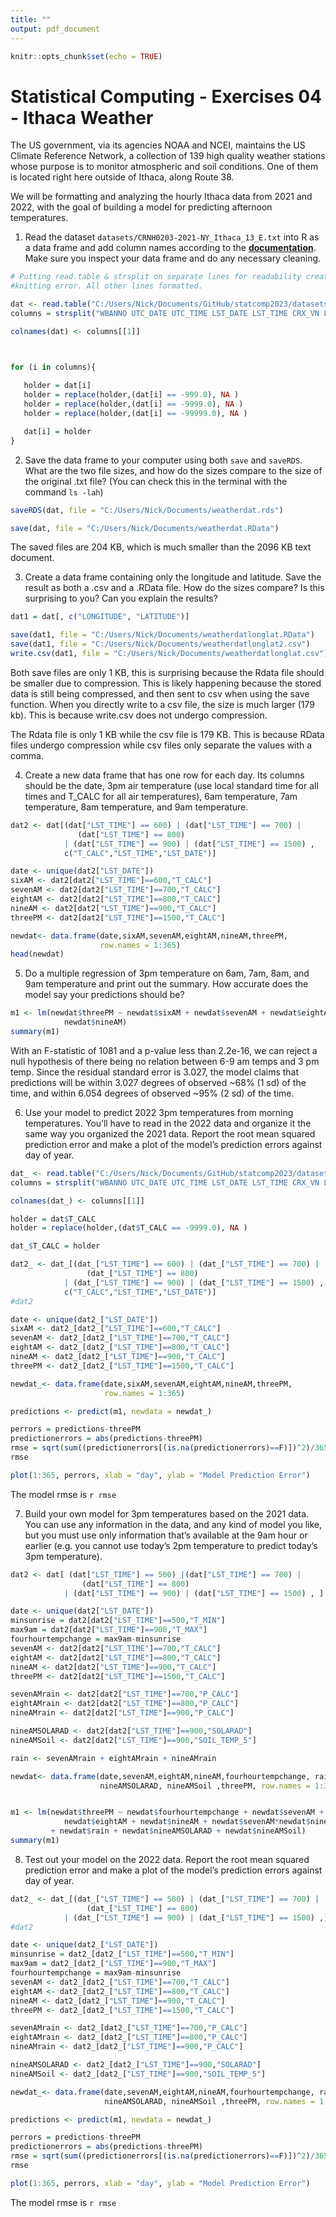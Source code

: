 ```yaml
---
title: ""
output: pdf_document
---
```


```r
knitr::opts_chunk$set(echo = TRUE)
```
# Statistical Computing - Exercises 04 - Ithaca Weather

The US government, via its agencies NOAA and NCEI, maintains the US
Climate Reference Network, a collection of 139 high quality weather
stations whose purpose is to monitor atmospheric and soil
conditions. One of them is located right here outside of Ithaca, along
Route 38.

We will be formatting and analyzing the hourly Ithaca data from 2021
and 2022, with the goal of building a model for predicting afternoon
temperatures. 

1. Read the dataset `datasets/CRNH0203-2021-NY_Ithaca_13_E.txt` into R as a
   data frame and add column names according to the
   [**documentation**](https://www.ncei.noaa.gov/pub/data/uscrn/products/hourly02/).
   Make sure you inspect your data frame and do any necessary cleaning.

```r
# Putting read.table & strsplit on separate lines for readability creates a
#knitting error. All other lines formatted.

dat <- read.table("C:/Users/Nick/Documents/GitHub/statcomp2023/datasets/CRNH0203-2021-NY_Ithaca_13_E.txt")
columns = strsplit("WBANNO UTC_DATE UTC_TIME LST_DATE LST_TIME CRX_VN LONGITUDE LATITUDE T_CALC T_HR_AVG T_MAX T_MIN P_CALC SOLARAD SOLARAD_FLAG SOLARAD_MAX SOLARAD_MAX_FLAG SOLARAD_MIN SOLARAD_MIN_FLAG SUR_TEMP_TYPE SUR_TEMP SUR_TEMP_FLAG SUR_TEMP_MAX SUR_TEMP_MAX_FLAG SUR_TEMP_MIN SUR_TEMP_MIN_FLAG RH_HR_AVG RH_HR_AVG_FLAG SOIL_MOISTURE_5 SOIL_MOISTURE_10 SOIL_MOISTURE_20 SOIL_MOISTURE_50 SOIL_MOISTURE_100 SOIL_TEMP_5 SOIL_TEMP_10 SOIL_TEMP_20 SOIL_TEMP_50 SOIL_TEMP_100", split = " ")

colnames(dat) <- columns[[1]]



for (i in columns){
   
   holder = dat[i]
   holder = replace(holder,(dat[i] == -999.0), NA )
   holder = replace(holder,(dat[i] == -9999.0), NA )
   holder = replace(holder,(dat[i] == -99999.0), NA )

   dat[i] = holder
}


```




2. Save the data frame to your computer using both `save` and `saveRDS`. What
   are the two file sizes, and how do the sizes compare to the size of the
   original .txt file? (You can check this in the terminal with the command
   `ls -lah`)

```r
saveRDS(dat, file = "C:/Users/Nick/Documents/weatherdat.rds")

save(dat, file = "C:/Users/Nick/Documents/weatherdat.RData")
```
The saved files are 204 KB, which is much smaller than the 2096 KB text
document.

3. Create a data frame containing only the longitude and latitude. Save the
   result as both a .csv and a .RData file. How do the sizes compare? Is this
   surprising to you? Can you explain the results?
   
```r
dat1 = dat[, c("LONGITUDE", "LATITUDE")]

save(dat1, file = "C:/Users/Nick/Documents/weatherdatlonglat.RData")
save(dat1, file = "C:/Users/Nick/Documents/weatherdatlonglat2.csv")
write.csv(dat1, file = "C:/Users/Nick/Documents/weatherdatlonglat.csv")
```
Both save files are only 1 KB, this is surprising because the Rdata file should 
be smaller due to compression. This is likely happening because the stored data
is still being compressed, and then sent to csv when using the save function. 
When you directly write to a csv file, the size is much larger (179 kb). This
is because write.csv does not undergo compression.

The Rdata file is only 1 KB while the csv file is 179 KB. This is because 
RData files undergo compression while csv files only separate the values with
a comma.

4. Create a new data frame that has one row for each day. Its columns should be
   the date, 3pm air temperature (use local standard time for all times and
   T_CALC for all air temperatures), 6am temperature, 7am temperature, 8am
   temperature, and 9am temperature.
   
```r
dat2 <- dat[(dat["LST_TIME"] == 600) | (dat["LST_TIME"] == 700) |
               (dat["LST_TIME"] == 800) 
            | (dat["LST_TIME"] == 900) | (dat["LST_TIME"] == 1500) ,
            c("T_CALC","LST_TIME","LST_DATE")]

date <- unique(dat2["LST_DATE"])
sixAM <- dat2[dat2["LST_TIME"]==600,"T_CALC"]
sevenAM <- dat2[dat2["LST_TIME"]==700,"T_CALC"]
eightAM <- dat2[dat2["LST_TIME"]==800,"T_CALC"]
nineAM <- dat2[dat2["LST_TIME"]==900,"T_CALC"]
threePM <- dat2[dat2["LST_TIME"]==1500,"T_CALC"]

newdat<- data.frame(date,sixAM,sevenAM,eightAM,nineAM,threePM,
                    row.names = 1:365)
head(newdat)

```



5. Do a multiple regression of 3pm temperature on 6am, 7am, 8am, and 9am
   temperature and print out the summary. How accurate does the model say your
   predictions should be?

```r
m1 <- lm(newdat$threePM ~ newdat$sixAM + newdat$sevenAM + newdat$eightAM + 
            newdat$nineAM)
summary(m1)
```
With an F-statistic of 1081 and a p-value less than 2.2e-16, we can reject a
null hypothesis of there being no relation between 6-9 am temps and 3 pm
temp. Since the residual standard error is 3.027, the model claims that 
predictions will be within 3.027 degrees of observed ~68% (1 sd) of the time,
and within 6.054 degrees of observed ~95% (2 sd) of the time.


6. Use your model to predict 2022 3pm temperatures from morning temperatures.
   You'll have to read in the 2022 data and organize it the same way you
   organized the 2021 data. Report the root mean squared prediction error and
   make a plot of the model's prediction errors against day of year.
```r
dat_ <- read.table("C:/Users/Nick/Documents/GitHub/statcomp2023/datasets/CRNH0203-2022-NY_Ithaca_13_E.txt")
columns = strsplit("WBANNO UTC_DATE UTC_TIME LST_DATE LST_TIME CRX_VN LONGITUDE LATITUDE T_CALC T_HR_AVG T_MAX T_MIN P_CALC SOLARAD SOLARAD_FLAG SOLARAD_MAX SOLARAD_MAX_FLAG SOLARAD_MIN SOLARAD_MIN_FLAG SUR_TEMP_TYPE SUR_TEMP SUR_TEMP_FLAG SUR_TEMP_MAX SUR_TEMP_MAX_FLAG SUR_TEMP_MIN SUR_TEMP_MIN_FLAG RH_HR_AVG RH_HR_AVG_FLAG SOIL_MOISTURE_5 SOIL_MOISTURE_10 SOIL_MOISTURE_20 SOIL_MOISTURE_50 SOIL_MOISTURE_100 SOIL_TEMP_5 SOIL_TEMP_10 SOIL_TEMP_20 SOIL_TEMP_50 SOIL_TEMP_100", split = " ")

colnames(dat_) <- columns[[1]]

holder = dat$T_CALC
holder = replace(holder,(dat$T_CALC == -9999.0), NA )

dat_$T_CALC = holder

dat2_ <- dat_[(dat_["LST_TIME"] == 600) | (dat_["LST_TIME"] == 700) | 
                 (dat_["LST_TIME"] == 800) 
            | (dat_["LST_TIME"] == 900) | (dat_["LST_TIME"] == 1500) ,
            c("T_CALC","LST_TIME","LST_DATE")]
#dat2

date <- unique(dat2_["LST_DATE"])
sixAM <- dat2_[dat2_["LST_TIME"]==600,"T_CALC"]
sevenAM <- dat2_[dat2_["LST_TIME"]==700,"T_CALC"]
eightAM <- dat2_[dat2_["LST_TIME"]==800,"T_CALC"]
nineAM <- dat2_[dat2_["LST_TIME"]==900,"T_CALC"]
threePM <- dat2_[dat2_["LST_TIME"]==1500,"T_CALC"]

newdat_<- data.frame(date,sixAM,sevenAM,eightAM,nineAM,threePM,
                     row.names = 1:365)

predictions <- predict(m1, newdata = newdat_)

perrors = predictions-threePM
predictionerrors = abs(predictions-threePM)
rmse = sqrt(sum((predictionerrors[(is.na(predictionerrors)==F)])^2)/365)
rmse

plot(1:365, perrors, xlab = "day", ylab = "Model Prediction Error")

```
The model rmse is `r rmse`

7. Build your own model for 3pm temperatures based on the 2021 data. You can
   use any information in the data, and any kind of model you like, but you
   must use only information that's available at the 9am hour or earlier (e.g.
   you cannot use today's 2pm temperature to predict today's 3pm temperature).
```r
dat2 <- dat[ (dat["LST_TIME"] == 500) |(dat["LST_TIME"] == 700) | 
                (dat["LST_TIME"] == 800) 
            | (dat["LST_TIME"] == 900) | (dat["LST_TIME"] == 1500) , ]

date <- unique(dat2["LST_DATE"])
minsunrise = dat2[dat2["LST_TIME"]==500,"T_MIN"]
max9am = dat2[dat2["LST_TIME"]==900,"T_MAX"]
fourhourtempchange = max9am-minsunrise
sevenAM <- dat2[dat2["LST_TIME"]==700,"T_CALC"]
eightAM <- dat2[dat2["LST_TIME"]==800,"T_CALC"]
nineAM <- dat2[dat2["LST_TIME"]==900,"T_CALC"]
threePM <- dat2[dat2["LST_TIME"]==1500,"T_CALC"]

sevenAMrain <- dat2[dat2["LST_TIME"]==700,"P_CALC"]
eightAMrain <- dat2[dat2["LST_TIME"]==800,"P_CALC"]
nineAMrain <- dat2[dat2["LST_TIME"]==900,"P_CALC"]

nineAMSOLARAD <- dat2[dat2["LST_TIME"]==900,"SOLARAD"]
nineAMSoil <- dat2[dat2["LST_TIME"]==900,"SOIL_TEMP_5"]

rain <- sevenAMrain + eightAMrain + nineAMrain

newdat<- data.frame(date,sevenAM,eightAM,nineAM,fourhourtempchange, rain , 
                    nineAMSOLARAD, nineAMSoil ,threePM, row.names = 1:365)


m1 <- lm(newdat$threePM ~ newdat$fourhourtempchange + newdat$sevenAM + 
            newdat$eightAM + newdat$nineAM + newdat$sevenAM*newdat$nineAM
         + newdat$rain + newdat$nineAMSOLARAD + newdat$nineAMSoil)
summary(m1)
```
   

8. Test out your model on the 2022 data. Report the root mean squared
   prediction error and make a plot of the model's prediction errors against
   day of year.
   
```r

dat2_ <- dat_[(dat_["LST_TIME"] == 500) | (dat_["LST_TIME"] == 700) | 
                 (dat_["LST_TIME"] == 800) 
            | (dat_["LST_TIME"] == 900) | (dat_["LST_TIME"] == 1500) ,]
#dat2

date <- unique(dat2_["LST_DATE"])
minsunrise = dat2_[dat2_["LST_TIME"]==500,"T_MIN"]
max9am = dat2_[dat2_["LST_TIME"]==900,"T_MAX"]
fourhourtempchange = max9am-minsunrise
sevenAM <- dat2_[dat2_["LST_TIME"]==700,"T_CALC"]
eightAM <- dat2_[dat2_["LST_TIME"]==800,"T_CALC"]
nineAM <- dat2_[dat2_["LST_TIME"]==900,"T_CALC"]
threePM <- dat2_[dat2_["LST_TIME"]==1500,"T_CALC"]

sevenAMrain <- dat2_[dat2_["LST_TIME"]==700,"P_CALC"]
eightAMrain <- dat2_[dat2_["LST_TIME"]==800,"P_CALC"]
nineAMrain <- dat2_[dat2_["LST_TIME"]==900,"P_CALC"]

nineAMSOLARAD <- dat2_[dat2_["LST_TIME"]==900,"SOLARAD"]
nineAMSoil <- dat2_[dat2_["LST_TIME"]==900,"SOIL_TEMP_5"]

newdat_<- data.frame(date,sevenAM,eightAM,nineAM,fourhourtempchange, rain ,
                     nineAMSOLARAD, nineAMSoil ,threePM, row.names = 1:365)

predictions <- predict(m1, newdata = newdat_)

perrors = predictions-threePM
predictionerrors = abs(predictions-threePM)
rmse = sqrt(sum((predictionerrors[(is.na(predictionerrors)==F)])^2)/365)
rmse

plot(1:365, perrors, xlab = "day", ylab = "Model Prediction Error")
```
   The model rmse is `r rmse`
   
   
   
   
   
